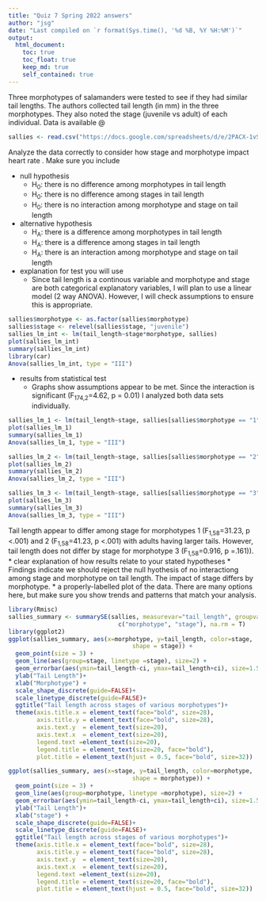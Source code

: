 ```yaml
---
title: "Quiz 7 Spring 2022 answers"
author: "jsg"
date: "Last compiled on `r format(Sys.time(), '%d %B, %Y %H:%M')`"
output:
  html_document:
    toc: true
    toc_float: true
    keep_md: true
    self_contained: true
---
```



Three morphotypes of salamanders were tested to see if they had similar tail lengths.  The authors collected tail length (in mm) in the three morphotypes. They also noted the stage (juvenile vs adult) of each individual. Data is available @

```r
sallies <- read.csv("https://docs.google.com/spreadsheets/d/e/2PACX-1vSJHbPnebpKq58mE4kQWF9mQ_0ak2sTyaUbEvtmgoSkb31DprOmAS9clOoNNHD_3tHITOXKdhMbWfBf/pub?gid=1050993814&single=true&output=csv", stringsAsFactors = T)
```

Analyze the data correctly to consider how stage and morphotype impact heart 
rate . Make sure you include

* null hypothesis
  * H~0~: there is no difference among morphotypes in tail length
  * H~0~: there is no difference among stages in tail length
  * H~0~: there is no interaction among morphotype and stage on tail length
* alternative hypothesis
  * H~A~: there is a difference among morphotypes in tail length
  * H~A~: there is a difference among stages in tail length
  * H~A~: there is an interaction among morphotype and stage on tail length
* explanation for test you will use
  * Since tail length is a continous variable and morphotype and stage 
  are both categorical explanatory variables, I will plan to use a linear model (2 way ANOVA). However, I will check assumptions to ensure this is
  appropriate.
  
```r
sallies$morphotype <- as.factor(sallies$morphotype)
sallies$stage <- relevel(sallies$stage, "juvenile")
sallies_lm_int <- lm(tail_length~stage*morphotype, sallies)
plot(sallies_lm_int)
summary(sallies_lm_int)
library(car)
Anova(sallies_lm_int, type = "III")
```

* results from statistical test
    * Graphs show assumptions appear to be met.  Since the interaction is 
    significant (F~174,2~=4.62, p = 0.01) I analyzed both data sets 
    individually.
    
```r
sallies_lm_1 <- lm(tail_length~stage, sallies[sallies$morphotype == "1",])
plot(sallies_lm_1)
summary(sallies_lm_1)
Anova(sallies_lm_1, type = "III")

sallies_lm_2 <- lm(tail_length~stage, sallies[sallies$morphotype == "2",])
plot(sallies_lm_2)
summary(sallies_lm_2)
Anova(sallies_lm_2, type = "III")

sallies_lm_3 <- lm(tail_length~stage, sallies[sallies$morphotype == "3",])
plot(sallies_lm_3)
summary(sallies_lm_3)
Anova(sallies_lm_3, type = "III")
```
    
Tail length appear to differ among stage for morphotypes 1 (F~1,58~=31.23,
p <.001) and 2 (F~1,58~=41.23,
p <.001) with adults having larger tails.  However, tail length does not 
differ by stage for morphotype 3 (F~1,58~=0.916,
p =.161)).
* clear explanation of how results relate to your stated hypotheses
  * Findings indicate we should reject the null hyothesis of no interactiong among stage and morphotype on tail length.  The impact of stage differs by morphotype.
* a properly-labelled plot of the data. There are many options here, but
make sure you show trends and patterns that match your analysis.

```r
library(Rmisc)
sallies_summary <- summarySE(sallies, measurevar="tail_length", groupvars =
                               c("morphotype", "stage"), na.rm = T)
library(ggplot2)
ggplot(sallies_summary, aes(x=morphotype, y=tail_length, color=stage, 
                                   shape = stage)) +
  geom_point(size = 3) +
  geom_line(aes(group=stage, linetype =stage), size=2) +
  geom_errorbar(aes(ymin=tail_length-ci, ymax=tail_length+ci), size=1.5) +
  ylab("Tail Length")+ 
  xlab("Morphotype") + 
  scale_shape_discrete(guide=FALSE)+
  scale_linetype_discrete(guide=FALSE)+
  ggtitle("Tail length across stages of various morphotypes")+
  theme(axis.title.x = element_text(face="bold", size=28), 
        axis.title.y = element_text(face="bold", size=28), 
        axis.text.y  = element_text(size=20),
        axis.text.x  = element_text(size=20), 
        legend.text =element_text(size=20),
        legend.title = element_text(size=20, face="bold"),
        plot.title = element_text(hjust = 0.5, face="bold", size=32))

ggplot(sallies_summary, aes(x=stage, y=tail_length, color=morphotype, 
                                   shape = morphotype)) +
  geom_point(size = 3) +
  geom_line(aes(group=morphotype, linetype =morphotype), size=2) +
  geom_errorbar(aes(ymin=tail_length-ci, ymax=tail_length+ci), size=1.5) +
  ylab("Tail Length")+ 
  xlab("stage") + 
  scale_shape_discrete(guide=FALSE)+
  scale_linetype_discrete(guide=FALSE)+
  ggtitle("Tail length across stages of various morphotypes")+
  theme(axis.title.x = element_text(face="bold", size=28), 
        axis.title.y = element_text(face="bold", size=28), 
        axis.text.y  = element_text(size=20),
        axis.text.x  = element_text(size=20), 
        legend.text =element_text(size=20),
        legend.title = element_text(size=20, face="bold"),
        plot.title = element_text(hjust = 0.5, face="bold", size=32))

```



